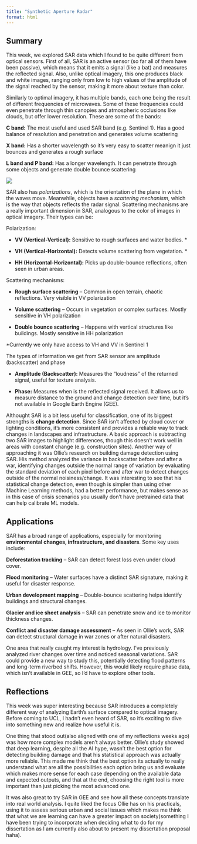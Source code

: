 ```yaml
---
title: "Synthetic Aperture Radar"
format: html
---
```


## **Summary**

This week, we explored SAR data which I found to be quite different from optical sensors. First of all, SAR is an active sensor (so far all of them have been passive), which means that it emits a signal (like a bat) and measures the reflected signal. Also, unlike optical imagery, this one produces black and white images, ranging only from low to high values of the amplitude of the signal reached by the sensor, making it more about texture than color.

Similarly to optimal imagery, it has multiple bands, each one being the result of different frequencies of microwaves. Some of these frequencies could even penetrate through thin canopies and atmospheric occlusions like clouds, but offer lower resolution. These are some of the bands:

**C band:** The most useful and used SAR band (e.g. Sentinel 1). Has a good balance of resolution and penetration and generates volume scattering

**X band:** Has a shorter wavelength so it's very easy to scatter meanign it just bounces and generates a rough surface

**L band and P band:** Has a longer wavelength. It can penetrate through some objects and generate double bounce scattering

![](images/clipboard-1780670888.png)

SAR also has *polarizations*, which is the orientation of the plane in which the waves move. Meanwhile, objects have a *scattering mechanism*, which is the way that objects reflects the radar signal. Scattering mechanisms are a really important dimension in SAR, analogous to the color of images in optical imagery. Their types can be:

Polarization:

-   **VV (Vertical-Vertical):** Sensitive to rough surfaces and water bodies. \*

-   **VH (Vertical-Horizontal):** Detects volume scattering from vegetation. \*

-   **HH (Horizontal-Horizontal):** Picks up double-bounce reflections, often seen in urban areas.

Scattering mechanisms:

-   **Rough surface scattering** – Common in open terrain, chaotic reflections. Very visible in VV polarization

-   **Volume scattering** – Occurs in vegetation or complex surfaces. Mostly sensitive in VH polarization

-   **Double bounce scattering** – Happens with vertical structures like buildings. Mostly sensitive in HH polarization

\*Currently we only have access to VH and VV in Sentinel 1

The types of information we get from SAR sensor are amplitude (backscatter) and phase

-   **Amplitude (Backscatter):** Measures the "loudness" of the returned signal, useful for texture analysis.

<!-- -->

-   **Phase:** Measures when is the reflected signal received. It allows us to measure distance to the ground and change detection over time, but it’s not available in Google Earth Engine (GEE).

Althought SAR is a bit less useful for classification, one of its biggest strengths is **change detection**. Since SAR isn’t affected by cloud cover or lighting conditions, it's more consistent and provides a reliable way to track changes in landscapes and infrastructure. A basic approach is subtracting two SAR images to highlight differences, though this doesn’t work well in areas with constant change (e.g. construction sites). Another way of approaching it was Ollie’s research on building damage detection using SAR. His method analyzed the variance in backscatter before and after a war, identifying changes outside the normal range of variation by evaluating the standard deviation of each pixel before and after war to detect changes outside of the normal noisiness/change. It was interesting to see that his statistical change detection, even though is simpler than using other Machine Learning methods, had a better performance, but makes sense as in this case of crisis scenarios you usually don't have pretrained data that can help calibrate ML models.

## **Applications**

SAR has a broad range of applications, especially for monitoring **environmental changes, infrastructure, and disasters**. Some key uses include:

**Deforestation tracking** – SAR can detect forest loss even under cloud cover.

**Flood monitoring** – Water surfaces have a distinct SAR signature, making it useful for disaster response.

**Urban development mapping** – Double-bounce scattering helps identify buildings and structural changes.

**Glacier and ice sheet analysis** – SAR can penetrate snow and ice to monitor thickness changes.

**Conflict and disaster damage assessment** – As seen in Ollie’s work, SAR can detect structural damage in war zones or after natural disasters.

One area that really caught my interest is hydrology. I’ve previously analyzed river changes over time and noticed seasonal variations. SAR could provide a new way to study this, potentially detecting flood patterns and long-term riverbed shifts. However, this would likely require phase data, which isn’t available in GEE, so I’d have to explore other tools.

## **Reflections**

This week was super interesting because SAR introduces a completely different way of analyzing Earth’s surface compared to optical imagery. Before coming to UCL, I hadn’t even heard of SAR, so it’s exciting to dive into something new and realize how useful it is.

One thing that stood out(also aligned with one of my reflections weeks ago) was how more complex models aren’t always better. Ollie’s study showed that deep learning, despite all the AI hype, wasn’t the best option for detecting building damage and that his statistical approach was actually more reliable. This made me think that the best option its actually to really understand what are all the possibilities each option bring us and evaluate which makes more sense for each case depending on the available data and expected outputs, and that at the end, choosing the right tool is more important than just picking the most advanced one.

It was also great to try SAR in GEE and see how all these concepts translate into real world analysis. I quite liked the focus Ollie has on his practicals, using it to assess serious urban and social issues which makes me think that what we are learning can have a greater impact on society(something I have been trying to incorporate when deciding what to do for my dissertation as I am currently also about to present my dissertation proposal haha).
